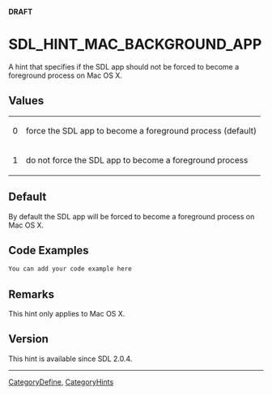 <span color="red">'''DRAFT'''</span>

<!-- #*^*^*^*^*See http://wiki.libsdl.org/moin.cgi/SGEnumerations for details on editing this page*^*^*^*^* -->


= SDL_HINT_MAC_BACKGROUND_APP =
A hint that specifies if the SDL app should not be forced to become a foreground process on Mac OS X.




== Values ==
{|
|0
|force the SDL app to become a foreground process (default)
|-
|1
|do not force the SDL app to become a foreground process
|}


== Default ==
By default the SDL app will be forced to become a foreground process on Mac OS X.


== Code Examples ==
<syntaxhighlight lang='c++'>
You can add your code example here
</syntaxhighlight>

<!-- #Leave this section as-is unless you have a code example to put in.  In that case, replace You can add your code example here with your code example following the Style Guide instructions.  Leave the rest of the markup alone and delete this comment. -->


== Remarks ==
This hint only applies to Mac OS X.


== Version ==

This hint is available since SDL 2.0.4.


----
[[CategoryDefine]], [[CategoryHints]]
<!-- #See the Style Guide for instructions on editing the footer. -->
